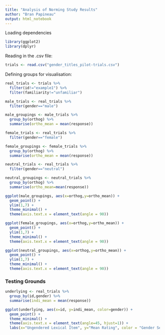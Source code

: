 ```yaml
---
title: "Analysis of Norming Study Results"
author: "Bran Papineau"
output: html_notebook
---
```


Loading dependencies

```r
library(ggplot2)
library(dplyr)
```



Reading in the .csv file:

```r
trials <- read.csv("gender_titles_pilot-trials.csv")
```


Defining groups for visualisation:

```r
real_trials <- trials %>%
  filter(id!="example1") %>%
  filter(familiarity!="unfamiliar")
```

```r
male_trials <- real_trials %>%
  filter(gender=="male")
```

```r
male_groupings <- male_trials %>%
  group_by(orthog) %>%
  summarise(ortho_mean = mean(response))
```

```r
female_trials <- real_trials %>%
  filter(gender=="female")
```

```r
female_groupings <- female_trials %>%
  group_by(orthog) %>%
  summarise(ortho_mean = mean(response))
```


```r
neutral_trials <- real_trials %>%
  filter(gender=="neutral")
```


```r
neutral_groupings <- neutral_trials %>%
  group_by(orthog) %>%
  summarise(ortho_mean=mean(response))
```



```r
ggplot(male_groupings, aes(x=orthog,y=ortho_mean)) + 
  geom_point() + 
  ylim(1,7) + 
  theme_minimal() + 
  theme(axis.text.x = element_text(angle = 90))
```
```r
ggplot(female_groupings, aes(x=orthog,y=ortho_mean)) + 
  geom_point() + 
  ylim(1,7) + 
  theme_minimal() + 
  theme(axis.text.x = element_text(angle = 90)) 
```

```r
ggplot(neutral_groupings, aes(x=orthog,y=ortho_mean)) + 
  geom_point() + 
  ylim(1,7) + 
  theme_minimal() + 
  theme(axis.text.x = element_text(angle = 90))
```


### Testing Grounds

```r
underlying <- real_trials %>%
  group_by(id,gender) %>%
  summarise(indi_mean = mean(response))
```

```r
ggplot(underlying, aes(x=id, y=indi_mean, color=gender)) + 
  geom_point() + 
  theme_minimal() + 
  theme(axis.text.x = element_text(angle=45, hjust=1)) + 
  labs(x="Ungendered Lexical Item", y="Mean Rating", color = "Gender Seen", title="Mean Gender Rating by Ungendered Form and Genders Seen")
```

